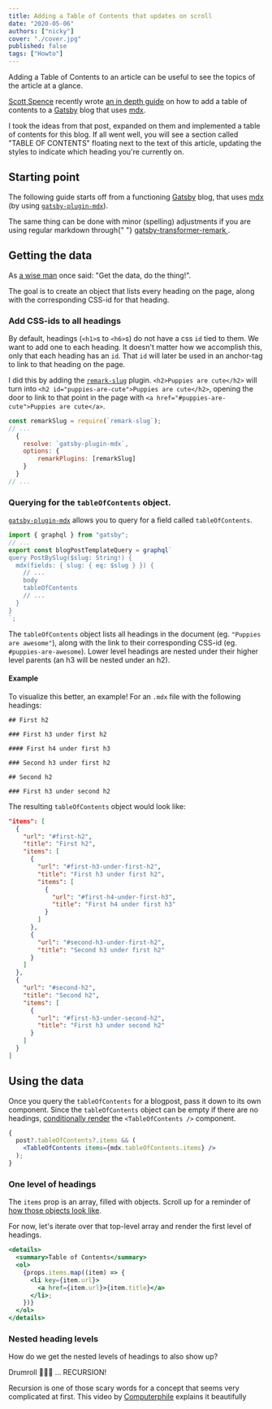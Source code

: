 ```yaml
---
title: Adding a Table of Contents that updates on scroll
date: "2020-05-06"
authors: ["nicky"]
cover: "./cover.jpg"
published: false
tags: ["Howto"]
---
```


Adding a Table of Contents to an article can be useful to see the topics of the article at a glance.

[Scott Spence](https://twitter.com/spences10) recently wrote [an in depth guide](https://thelocalhost.blog/2020/02/13/smooth-scroll-toc-gatsby/) on how to add a table of contents to a [Gatsby](https://www.gatsbyjs.org/) blog that uses [mdx](https://mdxjs.com/).

I took the ideas from that post, expanded on them and implemented a table of contents for this blog.
If all went well, you will see a section called "TABLE OF CONTENTS" floating next to the text of this article, updating the styles to indicate which heading you're currently on.

## Starting point

The following guide starts off from a functioning [Gatsby](https://www.gatsbyjs.org/) blog, that uses [mdx](https://mdxjs.com/) (by using [`gatsby-plugin-mdx`](https://www.gatsbyjs.org/packages/gatsby-plugin-mdx/)).

<Aside>
  The same thing can be done with minor (spelling) adjustments if you are using
  regular markdown through{" "}
  <a href="https://www.gatsbyjs.org/packages/gatsby-transformer-remark/">
    gatsby-transformer-remark
  </a>
  .
</Aside>

## Getting the data

As [a wise man](https://twitter.com/Dayhaysoos) once said: "Get the data, do the thing!".

The goal is to create an object that lists every heading on the page, along with the corresponding CSS-id for that heading.

### Add CSS-ids to all headings

By default, headings (`<h1>`s to `<h6>`s) do not have a css `id` tied to them.
We want to add one to each heading. It doesn't matter how we accomplish this, only that each heading has an `id`.
That `id` will later be used in an anchor-tag to link to that heading on the page.

I did this by adding the [`remark-slug`](https://github.com/remarkjs/remark-slug) plugin.
`<h2>Puppies are cute</h2>` will turn into `<h2 id="puppies-are-cute">Puppies are cute</h2>`, opening the door to link to that point in the page with `<a href="#puppies-are-cute">Puppies are cute</a>`.

```js title=gatsby-config.js
const remarkSlug = require(`remark-slug`);
// ...
  {
    resolve: `gatsby-plugin-mdx`,
    options: {
        remarkPlugins: [remarkSlug]
    }
  }
// ...
```

### Querying for the `tableOfContents` object.

[`gatsby-plugin-mdx`](https://www.gatsbyjs.org/packages/gatsby-plugin-mdx/) allows you to query for a field called `tableOfContents`.

```js hl=8
import { graphql } from "gatsby";
// ...
export const blogPostTemplateQuery = graphql`
query PostBySlug($slug: String!) {
  mdx(fields: { slug: { eq: $slug } }) {
    // ...
    body
    tableOfContents
    // ...
  }
}
`;
```

The `tableOfContents` object lists all headings in the document (eg. `"Puppies are awesome"`), along with the link to their corresponding CSS-id (eg. `#puppies-are-awesome`).
Lower level headings are nested under their higher level parents (an h3 will be nested under an h2).

#### Example

To visualize this better, an example!
For an `.mdx` file with the following headings:

```
## First h2

### First h3 under first h2

#### First h4 under first h3

### Second h3 under first h2

## Second h2

### First h3 under second h2
```

The resulting `tableOfContents` object would look like:

```json
"items": [
  {
    "url": "#first-h2",
    "title": "First h2",
    "items": [
      {
        "url": "#first-h3-under-first-h2",
        "title": "First h3 under first h2",
        "items": [
          {
            "url": "#first-h4-under-first-h3",
            "title": "First h4 under first h3"
          }
        ]
      },
      {
        "url": "#second-h3-under-first-h2",
        "title": "Second h3 under first h2"
      }
    ]
  },
  {
    "url": "#second-h2",
    "title": "Second h2",
    "items": [
      {
        "url": "#first-h3-under-second-h2",
        "title": "First h3 under second h2"
      }
    ]
  }
]
```

## Using the data

Once you query the `tableOfContents` for a blogpost, pass it down to its own component.
Since the `tableOfContents` object can be empty if there are no headings, [conditionally render](https://reactjs.org/docs/conditional-rendering.html) the `<TableOfContents />` component.

```jsx
{
  post?.tableOfContents?.items && (
    <TableOfContents items={mdx.tableOfContents.items} />
  );
}
```

### One level of headings

The `items` prop is an array, filled with objects.
Scroll up for a reminder of [how those objects look like](#example).

For now, let's iterate over that top-level array and render the first level of headings.

```jsx title=TableOfContents.js
<details>
  <summary>Table of Contents</summary>
  <ol>
    {props.items.map((item) => {
      <li key={item.url}>
        <a href={item.url}>{item.title}</a>
      </li>;
    })}
  </ol>
</details>
```

### Nested heading levels

How do we get the nested levels of headings to also show up?

Drumroll 🥁🥁🥁 ... RECURSION!

Recursion is one of those scary words for a concept that seems very complicated at first.
This video by [Computerphile](https://www.youtube.com/channel/UC9-y-6csu5WGm29I7JiwpnA) explains it beautifully

<YouTube youTubeId="8lhxIOAfDss" />
